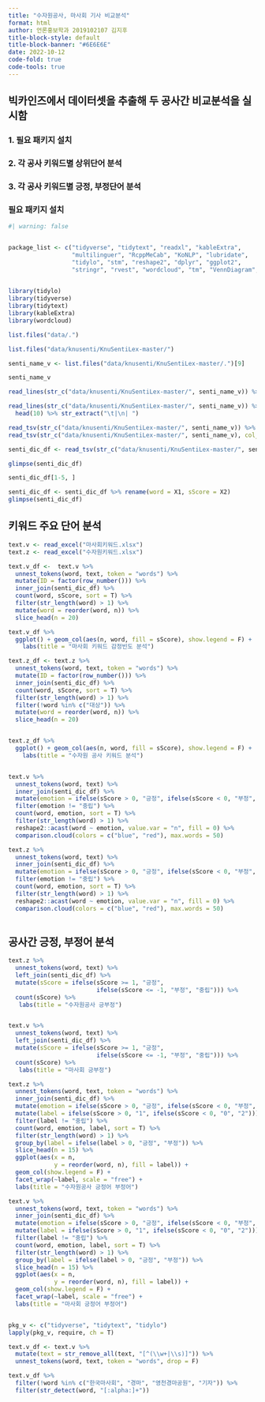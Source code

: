 ```yaml
---
title: "수자원공사, 마사회 기사 비교분석"
format: html
author: 언론홍보학과 2019102107 김지후
title-block-style: default
title-block-banner: "#6E6E6E"
date: 2022-10-12
code-fold: true
code-tools: true
---
```


## 빅카인즈에서 데이터셋을 추출해 두 공사간 비교분석을 실시함

### 1. 필요 패키지 설치

### 2. 각 공사 키워드별 상위단어 분석

### 3. 각 공사 키워드별 긍정, 부정단어 분석

### 필요 패키지 설치

```r
#| warning: false


package_list <- c("tidyverse", "tidytext", "readxl", "kableExtra", 
                  "multilinguer", "RcppMeCab", "KoNLP", "lubridate", 
                  "tidylo", "stm", "reshape2", "dplyr", "ggplot2", 
                  "stringr", "rvest", "wordcloud", "tm", "VennDiagram", "gt",repos = "http://cran.us.r-project.org")
 

library(tidylo)
library(tidyverse)
library(tidytext)
library(kableExtra)
library(wordcloud)

list.files("data/.")

list.files("data/knusenti/KnuSentiLex-master/")

senti_name_v <- list.files("data/knusenti/KnuSentiLex-master/.")[9]

senti_name_v

read_lines(str_c("data/knusenti/KnuSentiLex-master/", senti_name_v)) %>% head(10)

read_lines(str_c("data/knusenti/KnuSentiLex-master/", senti_name_v)) %>% 
  head(10) %>% str_extract("\t|\n| ")

read_tsv(str_c("data/knusenti/KnuSentiLex-master/", senti_name_v)) %>% head(10)
read_tsv(str_c("data/knusenti/KnuSentiLex-master/", senti_name_v), col_names = F) %>% head(10)

senti_dic_df <- read_tsv(str_c("data/knusenti/KnuSentiLex-master/", senti_name_v), col_names = F)

glimpse(senti_dic_df)

senti_dic_df[1-5, ]

senti_dic_df <- senti_dic_df %>% rename(word = X1, sScore = X2)
glimpse(senti_dic_df)
```

## 키워드 주요 단어 분석

```r
text.v <- read_excel("마사회키워드.xlsx")
text.z <- read_excel("수자원키워드.xlsx")

text.v_df <-  text.v %>% 
  unnest_tokens(word, text, token = "words") %>%
  mutate(ID = factor(row_number())) %>% 
  inner_join(senti_dic_df) %>% 
  count(word, sScore, sort = T) %>% 
  filter(str_length(word) > 1) %>% 
  mutate(word = reorder(word, n)) %>% 
  slice_head(n = 20)

text.v_df %>% 
  ggplot() + geom_col(aes(n, word, fill = sScore), show.legend = F) +
    labs(title = "마사회 키워드 감정빈도 분석")

text.z_df <- text.z %>% 
  unnest_tokens(word, text, token = "words") %>% 
  mutate(ID = factor(row_number())) %>% 
  inner_join(senti_dic_df) %>% 
  count(word, sScore, sort = T) %>% 
  filter(str_length(word) > 1) %>% 
  filter(!word %in% c("대상")) %>% 
  mutate(word = reorder(word, n)) %>% 
  slice_head(n = 20)


text.z_df %>% 
  ggplot() + geom_col(aes(n, word, fill = sScore), show.legend = F) +
    labs(title = "수자원 공사 키워드 분석")


text.v %>% 
  unnest_tokens(word, text) %>% 
  inner_join(senti_dic_df) %>% 
  mutate(emotion = ifelse(sScore > 0, "긍정", ifelse(sScore < 0, "부정", "중립"))) %>% 
  filter(emotion != "중립") %>% 
  count(word, emotion, sort = T) %>% 
  filter(str_length(word) > 1) %>% 
  reshape2::acast(word ~ emotion, value.var = "n", fill = 0) %>% 
  comparison.cloud(colors = c("blue", "red"), max.words = 50)

text.z %>% 
  unnest_tokens(word, text) %>% 
  inner_join(senti_dic_df) %>% 
  mutate(emotion = ifelse(sScore > 0, "긍정", ifelse(sScore < 0, "부정", "중립"))) %>% 
  filter(emotion != "중립") %>% 
  count(word, emotion, sort = T) %>% 
  filter(str_length(word) > 1) %>% 
  reshape2::acast(word ~ emotion, value.var = "n", fill = 0) %>% 
  comparison.cloud(colors = c("blue", "red"), max.words = 50)



```

## 공사간 긍정, 부정어 분석

```r

text.z %>% 
  unnest_tokens(word, text) %>% 
  left_join(senti_dic_df) %>% 
  mutate(sScore = ifelse(sScore >= 1, "긍정",
                         ifelse(sScore <= -1, "부정", "중립"))) %>% 
  count(sScore) %>%
   labs(title = "수자원공사 긍부정")


text.v %>% 
  unnest_tokens(word, text) %>% 
  left_join(senti_dic_df) %>% 
  mutate(sScore = ifelse(sScore >= 1, "긍정",
                         ifelse(sScore <= -1, "부정", "중립"))) %>% 
  count(sScore) %>%
   labs(title = "마사회 긍부정")

text.z %>%   
  unnest_tokens(word, text, token = "words") %>% 
  inner_join(senti_dic_df) %>% 
  mutate(emotion = ifelse(sScore > 0, "긍정", ifelse(sScore < 0, "부정", "중립"))) %>%
  mutate(label = ifelse(sScore > 0, "1", ifelse(sScore < 0, "0", "2"))) %>%
  filter(label != "중립") %>%
  count(word, emotion, label, sort = T) %>%
  filter(str_length(word) > 1) %>%
  group_by(label = ifelse(label > 0, "긍정", "부정")) %>%
  slice_head(n = 15) %>%
  ggplot(aes(x = n,
             y = reorder(word, n), fill = label)) +
  geom_col(show.legend = F) +
  facet_wrap(~label, scale = "free") +
  labs(title = "수자원공사 긍정어 부정어")

text.v %>%   
  unnest_tokens(word, text, token = "words") %>% 
  inner_join(senti_dic_df) %>% 
  mutate(emotion = ifelse(sScore > 0, "긍정", ifelse(sScore < 0, "부정", "중립"))) %>%
  mutate(label = ifelse(sScore > 0, "1", ifelse(sScore < 0, "0", "2"))) %>%
  filter(label != "중립") %>%
  count(word, emotion, label, sort = T) %>%
  filter(str_length(word) > 1) %>%
  group_by(label = ifelse(label > 0, "긍정", "부정")) %>%
  slice_head(n = 15) %>%
  ggplot(aes(x = n,
             y = reorder(word, n), fill = label)) +
  geom_col(show.legend = F) +
  facet_wrap(~label, scale = "free") +
  labs(title = "마사회 긍정어 부정어")



```

```r
pkg_v <- c("tidyverse", "tidytext", "tidylo")
lapply(pkg_v, require, ch = T)

text.v_df <- text.v %>% 
  mutate(text = str_remove_all(text, "[^(\\w+|\\s)]")) %>%  
  unnest_tokens(word, text, token = "words", drop = F)

text.v_df %>% 
  filter(!word %in% c("한국마사회", "경마", "영천경마공원", "기자")) %>% 
  filter(str_detect(word, "[:alpha:]+"))





```

